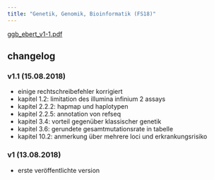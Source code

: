 ```yaml
---
title: "Genetik, Genomik, Bioinformatik (FS18)"
---
```


[ggb_ebert_v1-1.pdf](/files/lecture_notes/ggb_ebert_v1-1.pdf){.external target="_blank"}

## changelog

### v1.1 (15.08.2018)

- einige rechtschreibefehler korrigiert
- kapitel 1.2: limitation des illumina infinium 2 assays
- kapitel 2.2.2: hapmap und haplotypen
- kapitel 2.2.5: annotation von refseq
- kapitel 3.4: vorteil gegenüber klassischer genetik
- kapitel 3.6: gerundete gesamtmutationsrate in tabelle
- kapitel 10.2: anmerkung über mehrere loci und erkrankungsrisiko

### v1 (13.08.2018)

- erste veröffentlichte version
